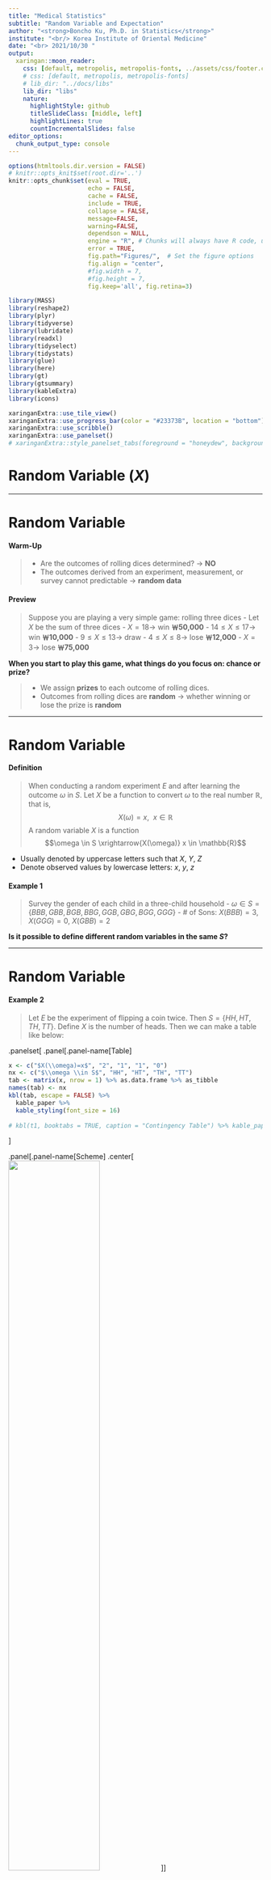 ```yaml
---
title: "Medical Statistics"
subtitle: "Random Variable and Expectation"
author: "<strong>Boncho Ku, Ph.D. in Statistics</strong>"
institute: "<br/> Korea Institute of Oriental Medicine"
date: "<br> 2021/10/30 "
output:
  xaringan::moon_reader:
    css: [default, metropolis, metropolis-fonts, ../assets/css/footer.css, ../assets/css/metropolis-ak.css]
    # css: [default, metropolis, metropolis-fonts]
    # lib_dir: "../docs/libs"
    lib_dir: "libs"
    nature:
      highlightStyle: github
      titleSlideClass: [middle, left]
      highlightLines: true
      countIncrementalSlides: false
editor_options: 
  chunk_output_type: console
---
```




```r
options(htmltools.dir.version = FALSE)
# knitr::opts_knit$set(root.dir='..')
knitr::opts_chunk$set(eval = TRUE, 
                      echo = FALSE, 
                      cache = FALSE,
                      include = TRUE,
                      collapse = FALSE,
                      message=FALSE,
                      warning=FALSE, 
                      dependson = NULL,
                      engine = "R", # Chunks will always have R code, unless noted
                      error = TRUE,
                      fig.path="Figures/",  # Set the figure options
                      fig.align = "center", 
                      #fig.width = 7,
                      #fig.height = 7, 
                      fig.keep='all', fig.retina=3)

```

```r
library(MASS)
library(reshape2)
library(plyr)
library(tidyverse)
library(lubridate)
library(readxl)
library(tidyselect)
library(tidystats)
library(glue)
library(here)
library(gt)
library(gtsummary)
library(kableExtra)
library(icons)

xaringanExtra::use_tile_view()
xaringanExtra::use_progress_bar(color = "#23373B", location = "bottom")
xaringanExtra::use_scribble()
xaringanExtra::use_panelset()
# xaringanExtra::style_panelset_tabs(foreground = "honeydew", background = "seagreen")

```

<!-- class: inverse, center, middle -->


# Random Variable $(X)$

---

# Random Variable

#### Warm-Up

> - Are the outcomes of rolling dices determined? $\rightarrow$ **NO**
> - The outcomes derived from an experiment, measurement, or survey cannot predictable $\rightarrow$ **random data**


#### Preview 

> Suppose you are playing a very simple game: rolling three dices
> - Let $X$ be the sum of three dices 
>    - $X = 18 \rightarrow$ win **￦50,000**
>    - $14 \leq X \leq 17 \rightarrow$ win **￦10,000**
>    - $9 \leq X \leq 13 \rightarrow$ draw
>    - $4 \leq X \leq 8 \rightarrow$ lose **￦12,000**
>    - $X = 3 \rightarrow$ lose **￦75,000**

**When you start to play this game, what things do you focus on: chance or prize?**

> - We assign **prizes** to each outcome of rolling dices.
> - Outcomes from rolling dices are **random** $\rightarrow$ whether winning or lose the prize is **random**


---

# Random Variable 

#### **Definition**

> When conducting a random experiment $E$ and after learning the outcome $\omega$ in $S$. Let $X$ 
be a function to convert $\omega$ to the real number $\mathbb{R}$, that is, 
> $$X(\omega) = x,~~ x\in \mathbb{R}$$
> A random variable $X$ is a function
> $$\omega \in S \xrightarrow{X(\omega)} x \in \mathbb{R}$$

- Usually denoted by uppercase letters such that $X$, $Y$, $Z$
- Denote observed values by lowercase letters: $x$, $y$, $z$


#### Example 1

> Survey the gender of each child in a three-child household
> - $\omega \in S = \{BBB, GBB, BGB, BBG, GGB, GBG, BGG, GGG\}$
> - \# of Sons: $X(BBB)=3$, $X(GGG)=0$, $X(GBB)=2$


**Is it possible to define different random variables in the same $S$?**


---

# Random Variable 

#### Example 2

> Let $E$ be the experiment of flipping a coin twice. Then $S=\{HH, HT, TH, TT\}$. Define $X$ is 
the number of heads. Then we can make a table like below: 


.panelset[
.panel[.panel-name[Table]
```r
x <- c("$X(\\omega)=x$", "2", "1", "1", "0")
nx <- c("$\\omega \\in S$", "HH", "HT", "TH", "TT")
tab <- matrix(x, nrow = 1) %>% as.data.frame %>% as_tibble
names(tab) <- nx
kbl(tab, escape = FALSE) %>%
  kable_paper %>% 
  kable_styling(font_size = 16)
  
# kbl(t1, booktabs = TRUE, caption = "Contingency Table") %>% kable_paper %>% kable_styling(font_size = 14)

```
]

.panel[.panel-name[Scheme]
.center[
<img src="assets/imgs/rv-scheme.png" width="60%"/>
]
]

]


--

#### Random variables for Example 1 and 2 $\rightarrow$ **discrete random variable**

> - Show clear distinction between two adjacent values
> - Countable/Uncountable (e.g. $Y$=number of tails before the first head)


---

# Random Variable 

#### Example 3 (**Continuous Random Variable**)

> Let $E$ be the experiment of tossing a coin in the air, and define the random variable $Z$ is 
the time until the coin hits the ground (in second). 
> - Sample space: $S = \{z|0 < z < \infty\}$
> - Uncountable $\rightarrow$ usually real numbers
> - All events in $S$ can be written as the combination of interval events (e.g. $1 \leq Z < 2$)

#### **Probability Distribution**

> - Assign probabilities coreesponding to the possible values of the random variable
> $$P(X=x) = f(x)$$
> - For Example 1, the probability distribution of $X$ (\# of boys) is 

```r
x <- c("$P(X=x)$", "1/8", "3/8", "3/8", "1/8", "1")
nx <- c("$x \\in S_x$", "0", "1", "2", "3", "Total")
tab <- matrix(x, nrow = 1) %>% as.data.frame %>% as_tibble
names(tab) <- nx
kbl(tab, escape = FALSE) %>%
  kable_paper(full_width = FALSE) %>% 
  kable_styling(font_size = 16)

```  

---

# Random Variable

#### **Definition of Probability Function (distribution)**

> Let $S_X = \{x_1, x_2, \ldots, x_n\}$ or $S_X = \{x_1, x_2, \ldots \}$ and Let $f(x_i)$ denote 
the probability of $X = x_i$, then the probability function (_distribution_) of $X$ can be written as 
> $$f_X(x_i) = P(X = x_i), ~~~ x \in S_X$$
> - If $X$ is discrete, $f_X(x_i)$ refered as **_probability mass function_ (PMF)**
> - If $X$ is continuous, $f_X(x)$ refered as **_probability density function_ (PDF)**


#### **Properties**

> - $f_X(x) \geq 0$ for $x \in S$ 

.pull-left[
#### Discrete PMF
> - $\sum_{x\in S}f_X(x) = 1$
> - $P(a < X \leq b) = \sum_{a<x\leq b}f_X(x)$

]
.pull-right[
#### Continuous PDF
> - $\int_{-\infty}^{\infty}f_x(x) = 1$ 
> - $P(a < X \leq b) = \int_{a}^{b}f_X(x) dx$
> - $P(X = a) = 0$

]

---

# Random Variable

#### **Cumulative Dsitribution Function**

> The cumulative distribution function (CDF) of a random variable $X$ is defined as 
> $$F_X(x) = P(X\leq x)$$


#### **Properties**

> - $F_X$ is non-decreasing
> - $F_X$ is right-continuous 
> $$\lim_{e\rightarrow 0^+}F_X(x + e) = F_X(x),~~~~\mathrm{for~all~x\in \mathbb{R}}$$
> - $\lim_{x\rightarrow -\infty}F_X(x) = 0$ and $\lim_{x\rightarrow \infty}F_X(x) = 1$


- Discrete $X$: step function
- Continuous $X$: monotonic increasing function (continuous)

---

# Random Vairable 

#### **Cumulative Dsitribution Function**

> If $X$ is discrete, the cdf of $X$ is 
> $$F_X(x) = P(X\leq x) = \sum_{\{k\leq x; f_X(k)>0\}}P_X(k)$$
> If $X$ is continuous
> $$F_X(x) = P(X\leq x) = \int_{-\infty}^{x}f_X(t) dt$$


We say that $X$ has the distribution $F_X$, write $X\sim F_X$. Similarly, $X \sim f_X$ for the 
named distributions of pmf of pdf 

---

# Expectation

#### Concept 

> 1. **If the structure of the random variable is revealed, which means that the probability function of 
the random variable is known, what is the theoretical average of the random variable?**
> 2. Suppose we could observe how the weather is in Christmas every year repeatedly. Suppose that
the weather could be snowing (1) or not snowing (0). Each time the observation is repeated,
we get an outcome for the random variable. We end up with $n$ outcomes. The average of the random
variable is just summing up all outcomes and dividing it by $n$. Now imagine that $n$ goes to
larger and larger without bound?



---

# Expectation


#### **Definition** 

> Let the pmf of the random variable $X$ be $f_X(x)$. The expectation of the discrete random variable $X$ is 
> $$\mu_X = E(X) = \sum_{x_i \in S}x_i f_X(x)$$
> **Weighted Average of $x_i$** $\rightarrow$ weights = $f_X(x_i)$


#### Example 4: Expectation of Example 1

$$\mu_X = \sum_{x=0}^{3}xf_X(x)=0\cdot\frac{1}{8} + 1\cdot\frac{3}{8} + 2\cdot\frac{3}{8} + 3\cdot\frac{1}{8} = 1.5$$

#### Remarks

> Although we say $X$ is 1.5 on the average, the average of $X$ in real world never actually equals to 1.5. 


???

We interpret μ = 1.5 by reasoning that if we were to repeat the random experiment many times,
independently each time, observe many corresponding outcomes of the random variable X, and
take the sample mean of the observations, then the calculated value would fall close to 1.5. The
approximation would get better as we observe more and more values of X (another form of the
Law of Large Numbers; see Section 4.3). Another way it is commonly stated is that X is 1.5
“on the average” or “in the long run”.


---

# Expectation

#### Recall the formula to calculate a sample mean 

$$\bar{x} = \frac{1}{N}\sum_{i=1}^{N}x_i$$

> - The meaning of $x_i$ is different from the definition of the expectation
> - In the expectation, $x_i$ represents all possible elements from the sample space
> - In the sample mean, $x_i$ is the realized samples


#### Question 

> In the formula for calculating the expectation, the probability roles as a weight. 
But why is there no probability weight in the formula for calculating the sample mean?


---

# Expectation

#### **General Definition**

> Let the pmf (or pdf) of the random variable $X$ be $f_X(x)$. The expectation of $g(X)$ is 
$$\begin{aligned}
E[g(X)] &= \sum_{x:f_X(x)>0} g(x)f_X(x)~~~\mathrm{for~pmf} \\
        &= \int_{-\infty}^{\infty} g(x)f_X(x) dx~~~\mathrm{for~pdf}
\end{aligned}$$


#### **Properties**

> For any functions $g$ and $h$, any random variable $X$, and any constant $c$: 
> - $E(c) = c$
> - $E[cg(X)] = cE[g(X)]$
> - $E[g(X) + h(X)] = E[g(X)] + E[h(X)]$


---

# Expectation

#### **Relationship betwee n the expectation and sample mean**

<!-- > Question 1: Is a sample mean random variable?  -->
> - Suppose we have a random sample size of $N$, denoted as $\{X_1, X_2, \ldots, X_N\}$. Then 
sample mean of the random variable $X$ is 
> $$\bar{X} = \frac{1}{N}\sum_{i=1}^{N}X_i$$
> - Since $\{X_1, \ldots, X_N\}$ are randomly selected observations and each $X_i$ has the 
distribution, $\bar{X}$ is an random variable. 

$$\begin{aligned}
E(\bar{X}) &= E\left(\frac{1}{N}\sum_{i=1}^{N}X_i\right) \\
           &= \frac{1}{N}\sum_{i=1}^{N}E(X_i) = \frac{1}{N}N E(X) \\
           &= E(X) = \mu_X
\end{aligned}$$


---

# Variance 

#### **Variance of Random Variable**

> - The variance of a random variable indicates the shape of the pmf or pdf: whether the probability is 
dense or spread
> - Roughly speaking, the expectation is a predicted value from the random variable, while the variance 
indicates the precision or reliability of the prediction.


#### **Definition**

> - Let the pmf (or pdf) of a random variable $X$ be $f_X(x)$. The operator of the variance for a 
random variable $X$ is denoted as $\mathrm{Var}(X)$ and its result is written as $\sigma^2$

$$\begin{aligned}
\sigma^2 = \mathrm{Var}(X) &= E[(X - \mu)^2] \\
                           &= \sum_{x \in S}(x_i - \mu)^2f_X(x_i),~~~\mathrm{discrete} \\
                           &= \int_{-\infty}^{\infty} (x - \mu)^2f_X(x) dx,~~~\mathrm{continuous}
\end{aligned}$$


---
# Variance

#### **Properties**

> For any random variable $X$ and any constant $c$
> - $\mathrm{Var}(X) \geq 0$
> - $\mathrm{Var}(c) = 0$, $\mathrm{Var}(cX) = c^2\mathrm{Var}(X)$
> - $\mathrm{Var(X + c)} = \mathrm{Var(X)}$
> - $\mathrm{Var}(X) = E[X^2] - (E[X])^2 = E[X^2] - \mu_X^{2}$


#### The variance of sum (or difference) of two random variables

> Let $X$ and $Y$ be random variables with the probability distribution, then 

$$\begin{aligned}
\mathrm{Var}(X\pm Y) &= E[(X \pm Y - (\mu_X \pm \mu_Y))^2] \\
                     &= E[((X - \mu_X) \pm (Y - \mu_Y))^2] \\ 
                     &= E[(X - \mu_X)^2 + (Y - \mu_Y)^2 \pm 2(X-\mu_X)(Y - \mu_Y)] \\
                     &= E[(X - \mu_X)^2] + E[(Y - \mu_Y)^2] \pm 2E[(X-\mu_X)(Y - \mu_Y)] \\
                     &= \mathrm{Var}(X) + \mathrm{Var}(Y) \pm 2\mathrm{Cov}(X, Y)
\end{aligned}$$

---
# Variance 

#### `r fontawesome::fa("r-project", fill = "black")` Example

> Suppose $X \sim N(0, 1)$ and $Y \sim N(2, 4)$
> - Generate 100 random samples corresponding to $X$ and $Y$ 
> - Let $Z = X + Y$
> - Calcuate sample means and variances $X$, $Y$ and $Z$

.panelset[
.panel[.panel-name[R Code]
```r
set.seed(123)
X <- rnorm(100, 0, 1)
Y <- rnorm(100, 2, 2)
Z <- X+Y
mX <- mean(X); mY <- mean(Y)
mZ <- mean(Z)
vX <- var(X); vY <- var(Y)
vZ <- var(Z)

```
]

.panel[.panel-name[Results]
```r
mX + mY; mZ
vX + vY; vZ

```
]

]

---
# Variance 

#### **Variance of the Sample Mean**

> Let $X_1, \ldots, X_n$ are random samples from the identical and independent distribution, then 
> $$\mathrm{Var}(\bar{X}) = \frac{1}{N}\mathrm{Var}(X) = \frac{\sigma^2}{N}$$

#### **Proof**

$$\begin{aligned}
\mathrm{Var}(\bar{X}) &= \mathrm{Var}\left(\frac{1}{N}\sum_{i=1}^{N}X_i \right) = \frac{1}{N^2}\mathrm{Var(X_1 + \cdots + X_N)} \\ 
                      &= \frac{1} {N^2}N\mathrm{Var}(X) = \frac{1}{N}\mathrm{Var}(X) = \frac{\sigma^2}{N}
\end{aligned}$$

---
# Variance 

#### **Expectation of the Sample Variance** 
> Let $\bar{X}$, $\sigma^2_X$, and $S^2$ be the sample mean, variance, and sample variance of a random variable $X$. 
Then the expectation of $S^2$ is 
> $$E(S^2) = \frac{N-1}{N}\sigma^2_X,~~~S^2 = \frac{1}{N}\sum_{i=1}^{N}(X_i - \bar{X})^2$$


.panelset[
.panel[.panel-name[Proof: Part I]

$$\begin{aligned}
E(S^2) &= E\left[\frac{1}{N}\sum_{i=1}^{N}(X_i - \bar{X})^2 \right] = E\left[\frac{1}{N}\sum_{i=1}^{N}(X^2_i - 2X_i\bar{X} + \bar{X}^2) \right] \\ 
       &= E\left[\frac{1}{N}\sum_{i=1}^{N}X_i^2 -2\bar{X}\frac{1}{N}\sum_{i=1}^{N}X_i + \frac{1}{n}\sum_{i=1}^{N}\bar{X}^2  \right] \\ 
       &= \frac{1}{N}\sum_{i=1}^{N}E(X_i^2) - E(\bar{X}^2)
\end{aligned}$$

]

.panel[.panel-name[Part II]
Since $\sigma^2_X = E(X^2) - \mu_X^2$ and $\mathrm{Var}(\bar{X}) = E[\bar{X}^2] - \mu_X^2$

$$\begin{aligned}
E(X^2) &= \sigma^2_X + \mu_X^2 \\
E[\bar{X}^2] &= \frac{\sigma^2_X}{N} + \mu_X^2 
\end{aligned}$$
]

.panel[.panel-name[Part III]
Using Part II, 

$$\begin{aligned}
E(S^2) &= \frac{1}{N}\sum_{i=1}^{N}E(X_i^2) - E(\bar{X}^2) = \frac{1}{N}\sum_{i=1}^{N}(\sigma_X^2 + \mu_X^2) - E[\bar{X}^2] \\
       &= \frac{1}{N}N(\sigma^2_X + \mu_X^2) - \left(\frac{\sigma^2_X}{N} + \mu_X^2\right) \\ 
       & = \frac{N-1}{N}\sigma_X^2
\end{aligned}$$

]

.panel[.panel-name[Implication]

> - Unlike the sample mean $\bar{X}$, the expectation of the sample variance $S^2$ is less than $\sigma_X^2$ (**biased**)
> - To obtain the unbiased result, therefore, use $N-1$ 

]
]


---
# Expectation and Variance 

#### **Implication**

> 1. The p.m.f or p.d.f of $X$ shall exist to derive the expectation (or variance) but we don't know 
the exact formula of p.m.f or p.d.f. 
> 2. Since $E(\bar{X}) = E(X)$, the sample mean $\bar{x}$ is approximate to $E(X)$
> 3. If $N$ is very large, $\bar{x}$ is nearly or equal to $E(X)$ since the variance of $\bar{x}$ becomes small. 
> 4. Therefore, $\bar{x} \approx E(X)$ when $N$ is very large


???
$$\begin{aligned}
\sigma^2_X &= \frac{N}{N-1}E(S^2) \\
           &= \frac{N}{N-1}E\left[\frac{1}{N}\sum_{i=1}^{N}(X_i - \bar{X})^2\right] \\
           &= E\left[\frac{1}{N-1}\sum_{i=1}^{N}(X_i - \bar{X})^2\right]
\end{aligned}$$









